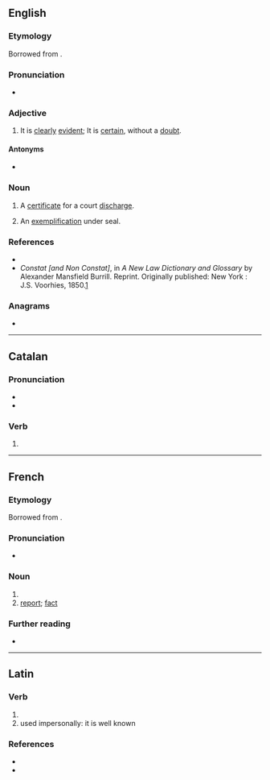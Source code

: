 ==English==

===Etymology===
Borrowed from {{bor|en|la|cōnstat}}.

===Pronunciation===
* {{a|UK}} {{IPA|en|/ˈkɒnstat/}}

===Adjective===
{{en-adj|-}}

# {{lb|en|legal|religion|science}} It is [[clear]]ly [[evident]]; It is [[certain]], without a [[doubt]].

====Antonyms====
* {{l|en|non constat}}

===Noun===
{{en-noun}}

# {{lb|en|legal}} A [[certificate]] for a court [[discharge]].
# {{lb|en|legal}} An [[exemplification]] under seal.

===References===
* {{R:Webster 1913|constat}}
* ''Constat [and Non Constat]'', in ''A New Law Dictionary and Glossary'' by Alexander Mansfield Burrill. Reprint. Originally published: New York : J.S. Voorhies, 1850.[http://books.google.com/books?id=DeQYXYMBtwgC&pg=PA110&lpg=PA110&dq=atpatruus&source=web&ots=CS4in-556J&sig=rR7Y8zx6YSZjwzjWoQ9ShcYT7Qc#PPA268,M1]

===Anagrams===
* {{anagrams|en|a=acnostt|Cattons|Scotnat|octants}}

----

==Catalan==

===Pronunciation===
* {{ca-IPA}}
* {{rhymes|ca|at}}

===Verb===
{{ca-pp|consta}}

# {{ca-verb form of|m=ptc|t=past|constar}}

----

==French==

===Etymology===
Borrowed from {{bor|fr|la|cōnstat}}.

===Pronunciation===
* {{IPA|fr|/kɔ̃.sta/}}

===Noun===
{{fr-noun|m}}
# {{l|en|constat}}
# [[report]]; [[fact]]

===Further reading===
* {{R:TLFi}}

----

==Latin==

===Verb===
{{la-verb-form|cōnstat}}

# {{inflection of|la|cōnstō||3|s|pres|actv|indc}}
# used impersonally: it is well known

===References===
* {{R:L&S}}
* {{R:Elementary Lewis}}